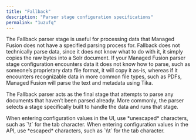 ```yaml
---
title: "Fallback"
description: "Parser stage configuration specifications"
permalink: "1uzufq"
---
```


The Fallback parser stage is useful for processing data that Managed Fusion does not have a specified parsing process for. Fallback does not technically parse data, since it does not know what to do with it, it simply copies the raw bytes into a Solr document. If your Managed Fusion parser stage configuration encounters data it does not know how to parse, such as someone’s proprietary data file format, it will copy it as-is, whereas if it encounters recognizable data in more common file types, such as PDFs, Managed Fusion will parse the text and metadata using Tika.

The Fallback parser acts as the final stage that attempts to parse any documents that haven’t been parsed already. More commonly, the parser selects a stage specifically built to handle the data and runs that stage.

<Tip>
When entering configuration values in the UI, use *unescaped* characters, such as `\t` for the tab character. When entering configuration values in the API, use *escaped* characters, such as `\\t` for the tab character.
</Tip>


<SchemaParamFields schema={schema}/>
